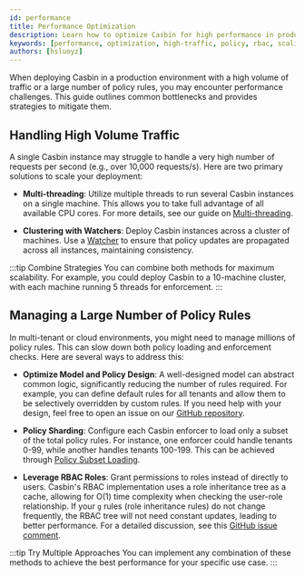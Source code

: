```yaml
---
id: performance
title: Performance Optimization
description: Learn how to optimize Casbin for high performance in production environments with large-scale traffic and complex policies.
keywords: [performance, optimization, high-traffic, policy, rbac, scaling]
authors: [hsluoyz]
---
```


When deploying Casbin in a production environment with a high volume of traffic or a large number of policy rules, you may encounter performance challenges. This guide outlines common bottlenecks and provides strategies to mitigate them.

## Handling High Volume Traffic

A single Casbin instance may struggle to handle a very high number of requests per second (e.g., over 10,000 requests/s). Here are two primary solutions to scale your deployment:

-   **Multi-threading**: Utilize multiple threads to run several Casbin instances on a single machine. This allows you to take full advantage of all available CPU cores. For more details, see our guide on [Multi-threading](/docs/advanced/multi-threading).

-   **Clustering with Watchers**: Deploy Casbin instances across a cluster of machines. Use a [Watcher](/docs/watchers) to ensure that policy updates are propagated across all instances, maintaining consistency.

:::tip Combine Strategies
You can combine both methods for maximum scalability. For example, you could deploy Casbin to a 10-machine cluster, with each machine running 5 threads for enforcement.
:::

## Managing a Large Number of Policy Rules

In multi-tenant or cloud environments, you might need to manage millions of policy rules. This can slow down both policy loading and enforcement checks. Here are several ways to address this:

-   **Optimize Model and Policy Design**: A well-designed model can abstract common logic, significantly reducing the number of rules required. For example, you can define default rules for all tenants and allow them to be selectively overridden by custom rules. If you need help with your design, feel free to open an issue on our [GitHub repository](https://github.com/casbin/casbin).

-   **Policy Sharding**: Configure each Casbin enforcer to load only a subset of the total policy rules. For instance, one enforcer could handle tenants 0-99, while another handles tenants 100-199. This can be achieved through [Policy Subset Loading](/docs/policy-subset-loading).

-   **Leverage RBAC Roles**: Grant permissions to roles instead of directly to users. Casbin's RBAC implementation uses a role inheritance tree as a cache, allowing for O(1) time complexity when checking the user-role relationship. If your `g` rules (role inheritance rules) do not change frequently, the RBAC tree will not need constant updates, leading to better performance. For a detailed discussion, see this [GitHub issue comment](https://github.com/casbin/casbin/issues/681#issuecomment-763801583).

:::tip Try Multiple Approaches
You can implement any combination of these methods to achieve the best performance for your specific use case.
:::